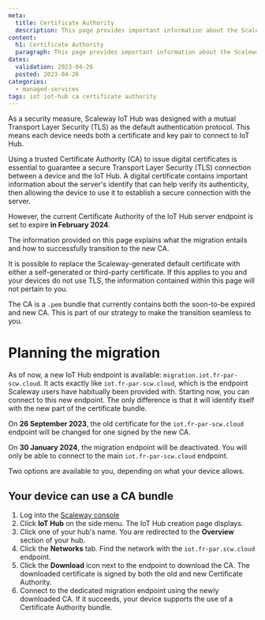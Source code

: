 ```yaml
---
meta:
  title: Certificate Authority
  description: This page provides important information about the Scaleway IoT Hub Certificate Authority.
content:
  h1: Certificate Authority
  paragraph: This page provides important information about the Scaleway IoT Hub Certificate Authority.
dates:
  validation: 2023-04-26
  posted: 2023-04-26
categories:
  - managed-services
tags: iot iot-hub ca certificate authority
---
```


As a security measure, Scaleway IoT Hub was designed with a mutual Transport Layer Security (TLS) as the default authentication protocol. This means each device needs both a certificate and key pair to connect to IoT Hub.

Using a trusted Certificate Authority (CA) to issue digital certificates is essential to guarantee a secure Transport Layer Security (TLS) connection between a device and the IoT Hub. A digital certificate contains important information about the server's identify that can help verify its authenticity, then allowing the device to use it to establish a secure connection with the server.

However, the current Certificate Authority of the IoT Hub server endpoint is set to expire **in February 2024**.

The information provided on this page explains what the migration entails and how to successfully transition to the new CA.

<Message type="note">
  It is possible to replace the Scaleway-generated default certificate with either a self-generated or third-party certificate. If this applies to you and your devices do not use TLS, the information contained within this page will not pertain to you.
</Message>

The CA is a `.pem` bundle that currently contains both the soon-to-be expired and new CA. This is part of our strategy to make the transition seamless to you.

# Planning the migration

As of now, a new IoT Hub endpoint is available: `migration.iot.fr-par-scw.cloud`. It acts exactly like `iot.fr-par-scw.cloud`, which is the endpoint Scaleway users have habitually been provided with. Starting now, you can connect to this new endpoint. The only difference is that it will identify itself with the new part of the certificate bundle.

On **26 September 2023**, the old certificate for the `iot.fr-par-scw.cloud` endpoint will be changed for one signed by the new CA.

On **30 January 2024**, the migration endpoint will be deactivated. You will only be able to connect to the main `iot.fr-par-scw.cloud` endpoint.

Two options are available to you, depending on what your device allows.

## Your device can use a CA bundle 

1. Log into the [Scaleway console](https://console.scaleway.com)
2. Click **IoT Hub** on the side menu. The IoT Hub creation page displays.
3. Click one of your hub's name. You are redirected to the **Overview** section of your hub.
4. Click the **Networks** tab. Find the network with the `iot.fr-par.scw.cloud` endpoint.
5. Click the <Icon name="[download]"/> **Download** icon next to the endpoint to download the CA. The downloaded certificate is signed by both the old and new Certificate Authority.
6. Connect to the dedicated migration endpoint using the newly downloaded CA. If it succeeds, your device supports the use of a Certificate Authority bundle.

